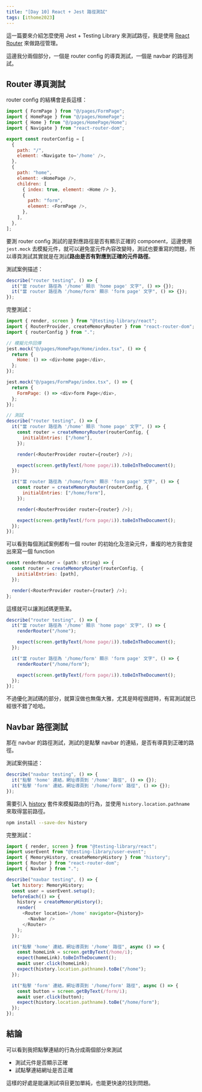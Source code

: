 ```yaml
---
title: "[Day 10] React + Jest 路徑測試"
tags: [ithome2023]
---
```


這一篇要來介紹怎麼使用 Jest + Testing Library 來測試路徑，我是使用 [React Router](https://reactrouter.com/en/6.16.0) 來做路徑管理。

這邊我分兩個部分，一個是 router config 的導頁測試，一個是 navbar 的路徑測試。

## Router 導頁測試

router config 的結構會是長這樣：

```js
import { FormPage } from "@/pages/FormPage";
import { HomePage } from "@/pages/HomePage";
import { Home } from "@/pages/HomePage/Home";
import { Navigate } from "react-router-dom";

export const routerConfig = [
  {
    path: "/",
    element: <Navigate to='/home' />,
  },
  {
    path: "home",
    element: <HomePage />,
    children: [
      { index: true, element: <Home /> },
      {
        path: "form",
        element: <FormPage />,
      },
    ],
  },
];
```

要測 router config 測試的是對應路徑是否有顯示正確的 component，這邊使用 `jest.mock` 去模擬元件，就可以避免當元件內容改變時，測試也要重寫的問題，所以導頁測試其實就是在測試**路由是否有對應到正確的元件路徑**。

測試案例描述：

```js
describe("router testing", () => {
  it("當 router 路徑為 '/home' 顯示 'home page' 文字", () => {});
  it("當 router 路徑為 '/home/form' 顯示 'form page' 文字", () => {});
});
```

完整測試：

```js
import { render, screen } from "@testing-library/react";
import { RouterProvider, createMemoryRouter } from "react-router-dom";
import { routerConfig } from ".";

// 模擬元件回傳
jest.mock("@/pages/HomePage/Home/index.tsx", () => {
  return {
    Home: () => <div>home page</div>,
  };
});

jest.mock("@/pages/FormPage/index.tsx", () => {
  return {
    FormPage: () => <div>form Page</div>,
  };
});

// 測試
describe("router testing", () => {
  it("當 router 路徑為 '/home' 顯示 'home page' 文字", () => {
    const router = createMemoryRouter(routerConfig, {
      initialEntries: ["/home"],
    });

    render(<RouterProvider router={router} />);

    expect(screen.getByText(/home page/i)).toBeInTheDocument();
  });

  it("當 router 路徑為 '/home/form' 顯示 'form page' 文字", () => {
    const router = createMemoryRouter(routerConfig, {
      initialEntries: ["/home/form"],
    });

    render(<RouterProvider router={router} />);

    expect(screen.getByText(/form page/i)).toBeInTheDocument();
  });
});
```

可以看到每個測試案例都有一個 router 的初始化及渲染元件，重複的地方我會提出來寫一個 function

```js
const renderRouter = (path: string) => {
  const router = createMemoryRouter(routerConfig, {
    initialEntries: [path],
  });

  render(<RouterProvider router={router} />);
};
```

這樣就可以讓測試碼更簡潔。

```js
describe("router testing", () => {
  it("當 router 路徑為 '/home' 顯示 'home page' 文字", () => {
    renderRouter("/home");

    expect(screen.getByText(/home page/i)).toBeInTheDocument();
  });

  it("當 router 路徑為 '/home/form' 顯示 'form page' 文字", () => {
    renderRouter("/home/form");

    expect(screen.getByText(/form page/i)).toBeInTheDocument();
  });
});
```

不過優化測試碼的部分，就算沒做也無傷大雅，尤其是時程很趕時，有寫測試就已經很不錯了哈哈。

## Navbar 路徑測試

那在 navbar 的路徑測試，測試的是點擊 navbar 的連結，是否有導頁到正確的路徑。

測試案例描述：

```js
describe("navbar testing", () => {
  it("點擊 'home' 連結，網址導頁到 '/home' 路徑", () => {});
  it("點擊 'form' 連結，網址導頁到 '/home/form' 路徑", () => {});
});
```

需要引入 [history](https://www.npmjs.com/package/history) 套件來模擬路由的行為，並使用 `history.location.pathname` 來取得當前路徑。

```bash
npm install --save-dev history
```

完整測試：

```js
import { render, screen } from "@testing-library/react";
import userEvent from "@testing-library/user-event";
import { MemoryHistory, createMemoryHistory } from "history";
import { Router } from "react-router-dom";
import { Navbar } from ".";

describe("navbar testing", () => {
  let history: MemoryHistory;
  const user = userEvent.setup();
  beforeEach(() => {
    history = createMemoryHistory();
    render(
      <Router location='/home' navigator={history}>
        <Navbar />
      </Router>
    );
  });

  it("點擊 'home' 連結，網址導頁到 '/home' 路徑", async () => {
    const homeLink = screen.getByText(/home/i);
    expect(homeLink).toBeInTheDocument();
    await user.click(homeLink);
    expect(history.location.pathname).toBe("/home");
  });

  it("點擊 'form' 連結，網址導頁到 '/home/form' 路徑", async () => {
    const button = screen.getByText(/form/i);
    await user.click(button);
    expect(history.location.pathname).toBe("/home/form");
  });
});
```

## 結論

可以看到我把點擊連結的行為分成兩個部分來測試

- 測試元件是否顯示正確
- 試點擊連結網址是否正確

這樣的好處是能讓測試項目更加單純，也能更快速的找到問題。
